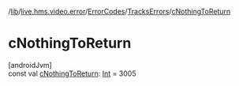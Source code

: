 /[lib](/api-reference/android/v2/home/content)/[live.hms.video.error](../../index)/[ErrorCodes](../index)/[TracksErrors](index)/[cNothingToReturn](c-nothing-to-return)

# cNothingToReturn

[androidJvm]\
const val [cNothingToReturn](c-nothing-to-return): [Int](https://kotlinlang.org/api/latest/jvm/stdlib/kotlin/-int/index.html) = 3005
